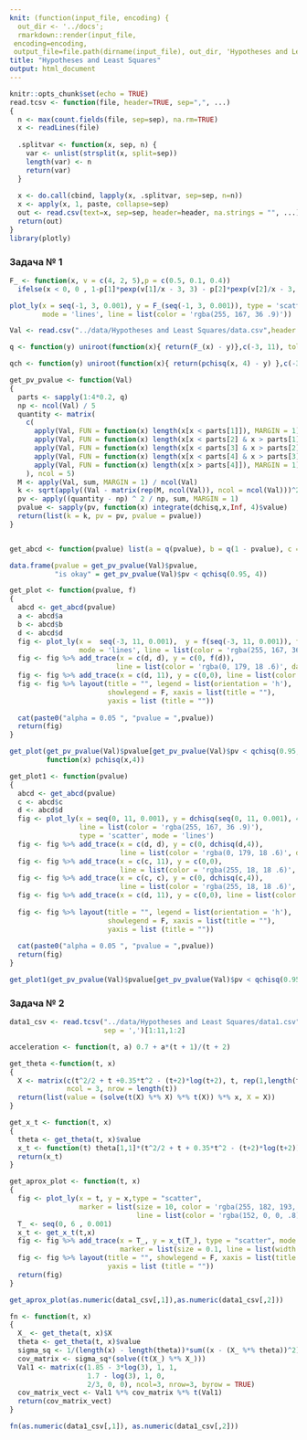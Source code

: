 ```yaml
---
knit: (function(input_file, encoding) {
  out_dir <- '../docs';
  rmarkdown::render(input_file,
 encoding=encoding,
 output_file=file.path(dirname(input_file), out_dir, 'Hypotheses and Least Squares.html'))})
title: "Hypotheses and Least Squares"
output: html_document
---
```


```r
knitr::opts_chunk$set(echo = TRUE)
read.tcsv <- function(file, header=TRUE, sep=",", ...) 
{
  n <- max(count.fields(file, sep=sep), na.rm=TRUE)
  x <- readLines(file)
  
  .splitvar <- function(x, sep, n) {
    var <- unlist(strsplit(x, split=sep))
    length(var) <- n
    return(var)
  }
  
  x <- do.call(cbind, lapply(x, .splitvar, sep=sep, n=n))
  x <- apply(x, 1, paste, collapse=sep)
  out <- read.csv(text=x, sep=sep, header=header, na.strings = "", ...)
  return(out)
}
library(plotly)
```

### Задача № 1

```r
F_ <- function(x, v = c(4, 2, 5),p = c(0.5, 0.1, 0.4)) 
  ifelse(x < 0, 0 , 1-p[1]*pexp(v[1]/x - 3, 3) - p[2]*pexp(v[2]/x - 3, 3) - p[3]*pexp(v[3]/x - 3, 3))

plot_ly(x = seq(-1, 3, 0.001), y = F_(seq(-1, 3, 0.001)), type = 'scatter',
        mode = 'lines', line = list(color = 'rgba(255, 167, 36 .9)'))
```

```r
Val <- read.csv("../data/Hypotheses and Least Squares/data.csv",header = FALSE, sep = ',')

q <- function(y) uniroot(function(x){ return(F_(x) - y)},c(-3, 11), tol = 1e-6)$root

qch <- function(y) uniroot(function(x){ return(pchisq(x, 4) - y) },c(-3, 11))$root

get_pv_pvalue <- function(Val) 
{
  parts <- sapply(1:4*0.2, q)
  np <- ncol(Val) / 5
  quantity <- matrix(
    c(
      apply(Val, FUN = function(x) length(x[x < parts[1]]), MARGIN = 1),
      apply(Val, FUN = function(x) length(x[x < parts[2] & x > parts[1]]), MARGIN = 1),
      apply(Val, FUN = function(x) length(x[x < parts[3] & x > parts[2]]), MARGIN = 1),
      apply(Val, FUN = function(x) length(x[x < parts[4] & x > parts[3]]), MARGIN = 1),
      apply(Val, FUN = function(x) length(x[x > parts[4]]), MARGIN = 1)
    ), ncol = 5)
  M <- apply(Val, sum, MARGIN = 1) / ncol(Val)
  k <- sqrt(apply((Val - matrix(rep(M, ncol(Val)), ncol = ncol(Val)))^2, sum, MARGIN = 1)/(ncol(Val) - 1))
  pv <- apply((quantity - np) ^ 2 / np, sum, MARGIN = 1)
  pvalue <- sapply(pv, function(x) integrate(dchisq,x,Inf, 4)$value) 
  return(list(k = k, pv = pv, pvalue = pvalue))
}


get_abcd <- function(pvalue) list(a = q(pvalue), b = q(1 - pvalue), c = qch(1 - pvalue), d = qchisq(0.95, 4))

data.frame(pvalue = get_pv_pvalue(Val)$pvalue, 
           "is okay" = get_pv_pvalue(Val)$pv < qchisq(0.95, 4))
```

```r
get_plot <- function(pvalue, f) 
{
  abcd <- get_abcd(pvalue)
  a <- abcd$a
  b <- abcd$b
  d <- abcd$d
  fig <- plot_ly(x =  seq(-3, 11, 0.001),  y = f(seq(-3, 11, 0.001)), type = 'scatter',
                 mode = 'lines', line = list(color = 'rgba(255, 167, 36 .9)'))
  fig <- fig %>% add_trace(x = c(d, d), y = c(0, f(d)),
                          line = list(color = 'rgba(0, 179, 18 .6)', dash = 'dash'))
  fig <- fig %>% add_trace(x = c(d, 11), y = c(0,0), line = list(color = "green"))
  fig <- fig %>% layout(title = "", legend = list(orientation = 'h'),
                        showlegend = F, xaxis = list(title = ""),
                        yaxis = list (title = ""))
  
  cat(paste0("alpha = 0.05 ", "pvalue = ",pvalue))
  return(fig)
}

get_plot(get_pv_pvalue(Val)$pvalue[get_pv_pvalue(Val)$pv < qchisq(0.95, 4)],
         function(x) pchisq(x,4))
```


```r
get_plot1 <- function(pvalue) 
{
  abcd <- get_abcd(pvalue)
  c <- abcd$c
  d <- abcd$d
  fig <- plot_ly(x = seq(0, 11, 0.001), y = dchisq(seq(0, 11, 0.001), 4),
                 line = list(color = 'rgba(255, 167, 36 .9)'), 
                 type = 'scatter', mode = 'lines')
  fig <- fig %>% add_trace(x = c(d, d), y = c(0, dchisq(d,4)),
                           line = list(color = 'rgba(0, 179, 18 .6)', dash = 'dash'))
  fig <- fig %>% add_trace(x = c(c, 11), y = c(0,0), 
                           line = list(color = 'rgba(255, 18, 18 .6)', dash = 'dash'))
  fig <- fig %>% add_trace(x = c(c, c), y = c(0, dchisq(c,4)),
                           line = list(color = 'rgba(255, 18, 18 .6)', dash = 'dash'))
  fig <- fig %>% add_trace(x = c(d, 11), y = c(0,0), line = list(color = "green"))
  
  fig <- fig %>% layout(title = "", legend = list(orientation = 'h'),
                        showlegend = F, xaxis = list(title = ""),
                        yaxis = list (title = ""))
  
  cat(paste0("alpha = 0.05 ", "pvalue = ",pvalue))
  return(fig)
}

get_plot1(get_pv_pvalue(Val)$pvalue[get_pv_pvalue(Val)$pv < qchisq(0.95, 4)])
```

### Задача № 2

```r
data1_csv <- read.tcsv("../data/Hypotheses and Least Squares/data1.csv",
                       sep = ',')[1:11,1:2]

acceleration <- function(t, a) 0.7 + a*(t + 1)/(t + 2) 

get_theta <-function(t, x) 
{
  X <- matrix(c(t^2/2 + t +0.35*t^2 - (t+2)*log(t+2), t, rep(1,length(t))),
              ncol = 3, nrow = length(t))
  return(list(value = (solve(t(X) %*% X) %*% t(X)) %*% x, X = X))
}

get_x_t <- function(t, x) 
{
  theta <- get_theta(t, x)$value
  x_t <- function(t) theta[1,1]*(t^2/2 + t + 0.35*t^2 - (t+2)*log(t+2)) + theta[2,1]*t + theta[3,1]
  return(x_t)
}

get_aprox_plot <- function(t, x) 
{
  fig <- plot_ly(x = t, y = x,type = "scatter",
                 marker = list(size = 10, color = 'rgba(255, 182, 193, .9)',
                               line = list(color = 'rgba(152, 0, 0, .8)', width = 2)))
  T_ <- seq(0, 6 , 0.001)
  x_t <- get_x_t(t,x)
  fig <- fig %>% add_trace(x = T_, y = x_t(T_), type = "scatter", mode = "lines",
                           marker = list(size = 0.1, line = list(width = 0.1)))
  fig <- fig %>% layout(title = "", showlegend = F, xaxis = list(title = ""),
                        yaxis = list (title = ""))
  return(fig)
}

get_aprox_plot(as.numeric(data1_csv[,1]),as.numeric(data1_csv[,2]))
```

```r
fn <- function(t, x) 
{
  X_ <- get_theta(t, x)$X
  theta <- get_theta(t, x)$value
  sigma_sq <- 1/(length(x) - length(theta))*sum((x - (X_ %*% theta))^2)
  cov_matrix <- sigma_sq*(solve((t(X_) %*% X_)))
  Val1 <- matrix(c(1.85 - 3*log(3), 1, 1,
                   1.7 - log(3), 1, 0,
                   2/3, 0, 0), ncol=3, nrow=3, byrow = TRUE)
  cov_matrix_vect <- Val1 %*% cov_matrix %*% t(Val1)
  return(cov_matrix_vect)
}

fn(as.numeric(data1_csv[,1]), as.numeric(data1_csv[,2]))
```